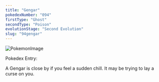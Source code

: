 ```yaml
---
title: "Gengar"
pokedexNumber: "094"
firstType: "Ghost"
secondType: "Poison"
evolutionStage: "Second Evolution"
slug: "94gengar"
---
```


![PokemonImage](https://archives.bulbagarden.net/media/upload/thumb/4/47/0094Gengar.png/140px-0094Gengar.png)

Pokedex Entry:

A Gengar is close by if you feel a sudden chill. It may be trying to lay a curse on you.
